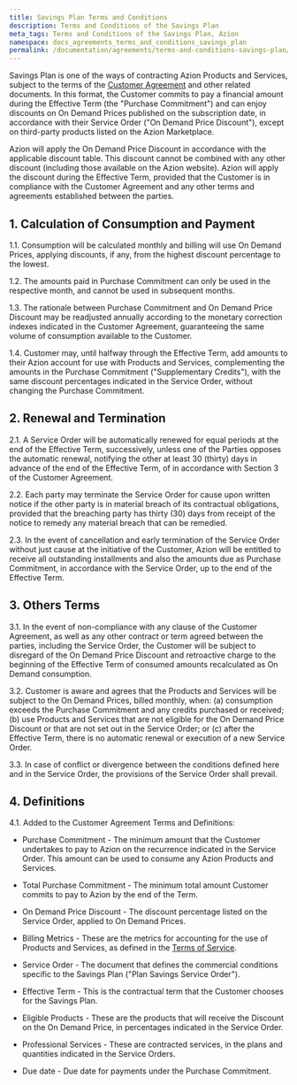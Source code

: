 ```yaml
---
title: Savings Plan Terms and Conditions
description: Terms and Conditions of the Savings Plan
meta_tags: Terms and Conditions of the Savings Plan, Azion 
namespace: docs_agreements_terms_and_conditions_savings_plan
permalink: /documentation/agreements/terms-and-conditions-savings-plan/
---
```


Savings Plan is one of the ways of contracting Azion Products and Services, subject to the terms of the [Customer Agreement](/en/documentation/agreements/customer-agreement/) and other related documents. In this format, the Customer commits to pay a financial amount during the Effective Term (the "Purchase Commitment") and can enjoy discounts on On Demand Prices published on the subscription date, in accordance with their Service Order ("On Demand Price Discount"), except on third-party products listed on the Azion Marketplace.

Azion will apply the On Demand Price Discount in accordance with the applicable discount table. This discount cannot be combined with any other discount (including those available on the Azion website). Azion will apply the discount during the Effective Term, provided that the Customer is in compliance with the Customer Agreement and any other terms and agreements established between the parties.

## 1. Calculation of Consumption and Payment

1.1. Consumption will be calculated monthly and billing will use On Demand Prices, applying discounts, if any, from the highest discount percentage to the lowest.

1.2. The amounts paid in Purchase Commitment can only be used in the respective month, and cannot be used in subsequent months.

1.3. The rationale between Purchase Commitment and On Demand Price Discount may be readjusted annually according to the monetary correction indexes indicated in the Customer Agreement, guaranteeing the same volume of consumption available to the Customer.

1.4. Customer may, until halfway through the Effective Term, add amounts to their Azion account for use with Products and Services, complementing the amounts in the Purchase Commitment ("Supplementary Credits"), with the same discount percentages indicated in the Service Order, without changing the Purchase Commitment.

## 2. Renewal and Termination

2.1. A Service Order will be automatically renewed for equal periods at the end of the Effective Term, successively, unless one of the Parties opposes the automatic renewal, notifying the other at least 30 (thirty) days in advance of the end of the Effective Term, of in accordance with Section 3 of the Customer Agreement.

2.2. Each party may terminate the Service Order for cause upon written notice if the other party is in material breach of its contractual obligations, provided that the breaching party has thirty (30) days from receipt of the notice to remedy any material breach that can be remedied.

2.3. In the event of cancellation and early termination of the Service Order without just cause at the initiative of the Customer, Azion will be entitled to receive all outstanding installments and also the amounts due as Purchase Commitment, in accordance with the Service Order, up to the end of the Effective Term.

## 3. Others Terms

3.1. In the event of non-compliance with any clause of the Customer Agreement, as well as any other contract or term agreed between the parties, including the Service Order, the Customer will be subject to disregard of the On Demand Price Discount and retroactive charge to the beginning of the Effective Term of consumed amounts ​​recalculated as On Demand consumption.

3.2. Customer is aware and agrees that the Products and Services will be subject to the On Demand Prices, billed monthly, when: (a) consumption exceeds the Purchase Commitment and any credits purchased or received; (b) use Products and Services that are not eligible for the On Demand Price Discount or that are not set out in the Service Order; or (c) after the Effective Term, there is no automatic renewal or execution of a new Service Order.

3.3. In case of conflict or divergence between the conditions defined here and in the Service Order, the provisions of the Service Order shall prevail.

## 4. Definitions

4.1. Added to the Customer Agreement Terms and Definitions:

- Purchase Commitment - The minimum amount that the Customer undertakes to pay to Azion on the recurrence indicated in the Service Order. This amount can be used to consume any Azion Products and Services.

- Total Purchase Commitment - The minimum total amount Customer commits to pay to Azion by the end of the Term.

- On Demand Price Discount - The discount percentage listed on the Service Order, applied to On Demand Prices.

- Billing Metrics - These are the metrics for accounting for the use of Products and Services, as defined in the [Terms of Service](/en/documentation/agreements/tos/).

- Service Order - The document that defines the commercial conditions specific to the Savings Plan ("Plan Savings Service Order").

- Effective Term - This is the contractual term that the Customer chooses for the Savings Plan.

- Eligible Products - These are the products that will receive the Discount on the On Demand Price, in percentages indicated in the Service Order.

- Professional Services - These are contracted services, in the plans and quantities indicated in the Service Orders.

- Due date - Due date for payments under the Purchase Commitment.
